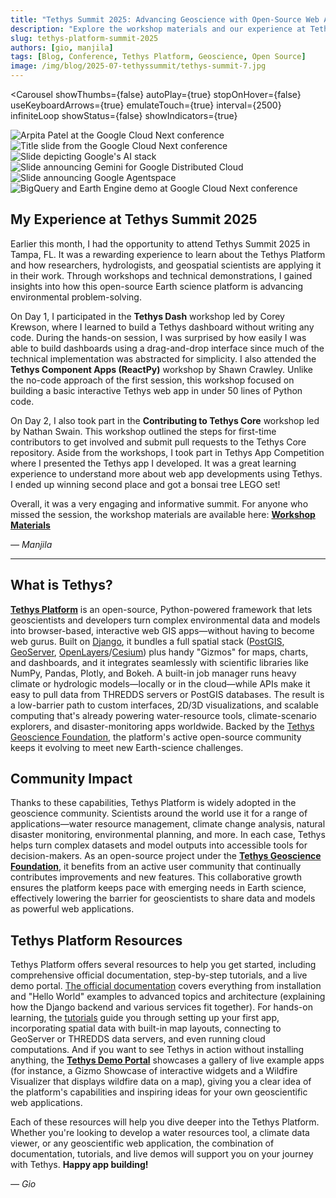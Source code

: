```yaml
---
title: "Tethys Summit 2025: Advancing Geoscience with Open-Source Web Apps"
description: "Explore the workshop materials and our experience at Tethys Summit 2025."
slug: tethys-platform-summit-2025
authors: [gio, manjila]
tags: [Blog, Conference, Tethys Platform, Geoscience, Open Source]
image: /img/blog/2025-07-tethyssummit/tethys-summit-7.jpg
---
```


<Carousel
  showThumbs={false}
  autoPlay={true}
  stopOnHover={false}
  useKeyboardArrows={true}
  emulateTouch={true}
  interval={2500}
  infiniteLoop
  showStatus={false}
  showIndicators={true}
  >
  <div style= {{ display: 'flex', justifyContent: 'center', alignItems: 'center' }}>
    <img src={useBaseUrl("/img/blog/2025-07-tethyssummit/tethys-summit-7.jpg")}
      style={{ width: 'auto', maxHeight: '500px', borderRadius: '8px', boxShadow: '0 4px 8px rgba(0, 0, 0, 0.1)' }}
      alt="Arpita Patel at the Google Cloud Next conference"
      />
  </div>
  <div style= {{ display: 'flex', justifyContent: 'center', alignItems: 'center' }}>
    <img src={useBaseUrl("/img/blog/2025-07-tethyssummit/tethys-summit-2.jpg")}
      style={{ width: 'auto', maxHeight: '500px', borderRadius: '8px', boxShadow: '0 4px 8px rgba(0, 0, 0, 0.1)' }}
      alt="Title slide from the Google Cloud Next conference"
      />
  </div>
  <div style= {{ display: 'flex', justifyContent: 'center', alignItems: 'center' }}>
  <img src={useBaseUrl("/img/blog/2025-07-tethyssummit/tethys-summit-3.jpg")}
    style={{ width: 'auto', maxHeight: '500px', borderRadius: '8px', boxShadow: '0 4px 8px rgba(0, 0, 0, 0.1)' }}
    alt="Slide depicting Google's AI stack"
    />
  </div>
  <div style= {{ display: 'flex', justifyContent: 'center', alignItems: 'center' }}>
  <img src={useBaseUrl("/img/blog/2025-07-tethyssummit/tethys-summit-4.jpg")}
    style={{ width: 'auto', maxHeight: '500px', borderRadius: '8px', boxShadow: '0 4px 8px rgba(0, 0, 0, 0.1)' }}
    alt='Slide announcing Gemini for Google Distributed Cloud'
    />
  </div>
  <div style= {{ display: 'flex', justifyContent: 'center', alignItems: 'center' }}>
  <img src={useBaseUrl("/img/blog/2025-07-tethyssummit/tethys-summit-5.jpg")}
    style={{ width: 'auto', maxHeight: '500px', borderRadius: '8px', boxShadow: '0 4px 8px rgba(0, 0, 0, 0.1)' }}
    alt='Slide announcing Google Agentspace'
    />
  </div>
  <div style= {{ display: 'flex', justifyContent: 'center', alignItems: 'center' }}>
  <img src={useBaseUrl("/img/blog/2025-07-tethyssummit/tethys-summit-6.jpg")}
    style={{ width: 'auto', maxHeight: '500px', borderRadius: '8px', boxShadow: '0 4px 8px rgba(0, 0, 0, 0.1)' }}
    alt="BigQuery and Earth Engine demo at Google Cloud Next conference"
    />
  </div>
</Carousel>

## My Experience at Tethys Summit 2025

Earlier this month, I had the opportunity to attend Tethys Summit 2025 in Tampa, FL. It was a rewarding experience to learn about the Tethys Platform and how researchers, hydrologists, and geospatial scientists are applying it in their work. Through workshops and technical demonstrations, I gained insights into how this open-source Earth science platform is advancing environmental problem-solving.

On Day 1, I participated in the **Tethys Dash** workshop led by Corey Krewson, where I learned to build a Tethys dashboard without writing any code. During the hands-on session, I was surprised by how easily I was able to build dashboards using a drag-and-drop interface since much of the technical implementation was abstracted for simplicity. I also attended the **Tethys Component Apps (ReactPy)** workshop by Shawn Crawley. Unlike the no-code approach of the first session, this workshop focused on building a basic interactive Tethys web app in under 50 lines of Python code.

On Day 2, I also took part in the **Contributing to Tethys Core** workshop led by Nathan Swain. This workshop outlined the steps for first-time contributors to get involved and submit pull requests to the Tethys Core repository. Aside from the workshops, I took part in Tethys App Competition where I presented the Tethys app I developed. It was a great learning experience to understand more about web app developments using Tethys. I ended up winning second place and got a bonsai tree LEGO set!  

Overall, it was a very engaging and informative summit. For anyone who missed the session, the workshop materials are available here: [**Workshop Materials**](https://drive.google.com/drive/folders/1y9Ay5sJm0FhOMsdZuU570-88ye_71pOe)

*— Manjila*

---

## What is Tethys?

[**Tethys Platform**](https://www.tethysplatform.org) is an open-source, Python-powered framework that lets geoscientists and developers turn complex environmental data and models into browser-based, interactive web GIS apps—without having to become web gurus. Built on [Django](https://www.djangoproject.com), it bundles a full spatial stack ([PostGIS](https://postgis.net), [GeoServer](http://geoserver.org), [OpenLayers](https://openlayers.org)/[Cesium](https://cesium.com)) plus handy "Gizmos" for maps, charts, and dashboards, and it integrates seamlessly with scientific libraries like NumPy, Pandas, Plotly, and Bokeh. A built-in job manager runs heavy climate or hydrologic models—locally or in the cloud—while APIs make it easy to pull data from THREDDS servers or PostGIS databases. The result is a low-barrier path to custom interfaces, 2D/3D visualizations, and scalable computing that's already powering water-resource tools, climate-scenario explorers, and disaster-monitoring apps worldwide. Backed by the [Tethys Geoscience Foundation](https://www.tethysgeoscience.org), the platform's active open-source community keeps it evolving to meet new Earth-science challenges.


## Community Impact

Thanks to these capabilities, Tethys Platform is widely adopted in the geoscience community. Scientists around the world use it for a range of applications—water resource management, climate change analysis, natural disaster monitoring, environmental planning, and more. In each case, Tethys helps turn complex datasets and model outputs into accessible tools for decision-makers. As an open-source project under the [**Tethys Geoscience Foundation**](https://www.tethysgeoscience.org), it benefits from an active user community that continually contributes improvements and new features. This collaborative growth ensures the platform keeps pace with emerging needs in Earth science, effectively lowering the barrier for geoscientists to share data and models as powerful web applications.


## Tethys Platform Resources

Tethys Platform offers several resources to help you get started, including comprehensive official documentation, step-by-step tutorials, and a live demo portal. [The official documentation](https://docs.tethysplatform.org) covers everything from installation and "Hello World" examples to advanced topics and architecture (explaining how the Django backend and various services fit together). For hands-on learning, the [tutorials](https://docs.tethysplatform.org/en/stable/tutorials.html) guide you through setting up your first app, incorporating spatial data with built-in map layouts, connecting to GeoServer or THREDDS data servers, and even running cloud computations. And if you want to see Tethys in action without installing anything, the [**Tethys Demo Portal**](https://demo.tethysplatform.org/apps) showcases a gallery of live example apps (for instance, a Gizmo Showcase of interactive widgets and a Wildfire Visualizer that displays wildfire data on a map), giving you a clear idea of the platform's capabilities and inspiring ideas for your own geoscientific web applications.

Each of these resources will help you dive deeper into the Tethys Platform. Whether you're looking to develop a water resources tool, a climate data viewer, or any geoscientific web application, the combination of documentation, tutorials, and live demos will support you on your journey with Tethys. **Happy app building!**

*— Gio*
